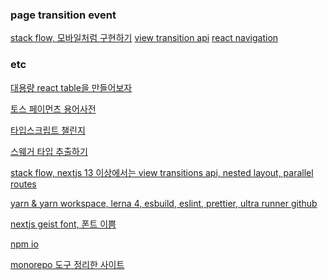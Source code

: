### page transition event

[stack flow, 모바일처럼 구현하기](https://stackflow.so/)
[view transition api](https://developer.mozilla.org/en-US/docs/Web/API/View_Transitions_API)
[react navigation](https://reactnavigation.org/docs/getting-started)

### etc

[대용량 react table을 만들어보자](https://lodado.tistory.com/83)

[토스 페이먼츠 용어사전](https://docs.tosspayments.com/resources/glossary/index)

[타입스크립트 챌린지](https://github.com/type-challenges/type-challenges)

[스웨거 타입 추출하기](https://velog.io/@ktw3577/Swagger-%ED%83%80%EC%9E%85-%EC%9E%90%EB%8F%99-%EC%83%9D%EC%84%B1%EA%B8%B0-%EC%A0%81%EC%9A%A9%EA%B8%B0feat.-swagger-typescript-api)

[stack flow, nextjs 13 이상에서는 view transitions api, nested layout, parallel routes](https://github.com/daangn/stackflow/issues/484)

[yarn & yarn workspace, lerna 4, esbuild, eslint, prettier, ultra runner github](https://github.com/tonyfromundefined/monorepo-app-tony)

[nextjs geist font, 폰트 이쁨](https://vercel.com/font)

[npm io](https://npms.io/)

[monorepo 도구 정리한 사이트](https://monorepo.tools/#tools-review)
